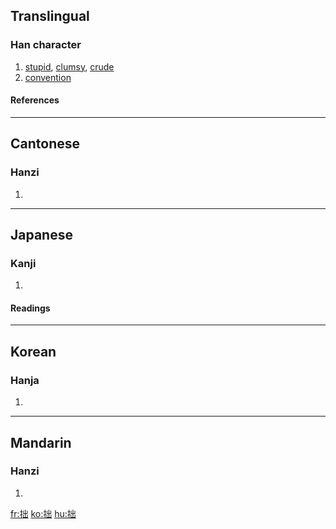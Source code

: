 ==Translingual==
===Han character===
{{Han char|rn=64|rad=手|as=05|sn=8|four=5207<sub>2</sub>|canj=手山山 (QUU)}}
# [[stupid]], [[clumsy]], [[crude]]
# [[convention]]
====References====
{{Han ref|kx=0426.070|dkj=11965|dj=0775.020|hdz=31860.030|uh=62D9|ud=25305|bh=A9E5|bd=43493}}
----
==Cantonese==
===Hanzi===
{{yue-hanzi|jyut=|y=jyut3}}
# {{defn|Cantonese}}
----
==Japanese==
===Kanji===
{{ja-kanji|grade=c|rs=手05}}
# {{defn|Japanese}} 
====Readings====
{{ja-readings|on=[[せつ]] (setsu)|kun=[[つたない]] (tsutanai)}}
----
==Korean==
===Hanja===
{{ko-hanja|hangeul=졸|eumhun=|rv=jol|mr=chol|y=col}}
# {{defn|Korean}}
----
==Mandarin==
===Hanzi===
{{cmn-hanzi|pin=*zhuō ([[zhuo1]]), [[zhuó]] ([[zhuo2]])|wg=cho<sup>1</sup>, cho<sup>2</sup>}}
# {{defn|Mandarin}}

[[fr:拙]]
[[ko:拙]]
[[hu:拙]]
